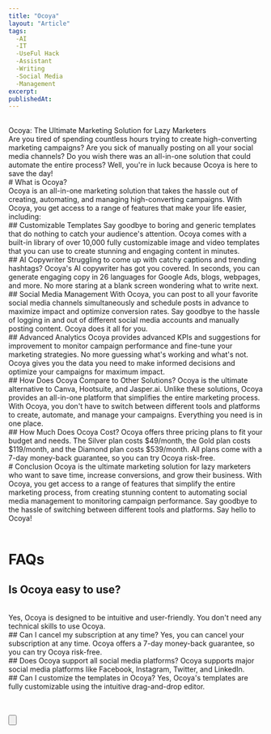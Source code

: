 ```yaml
---
title: "Ocoya"
layout: "Article"
tags:
  -AI 
  -IT
  -UseFul Hack
  -Assistant
  -Writing
  -Social Media
  -Management
excerpt:
publishedAt:
---
```

<br/>
Ocoya: The Ultimate Marketing Solution for Lazy Marketers
<br/>
Are you tired of spending countless hours trying to create high-converting marketing campaigns? Are you sick of manually posting on all your social media channels? Do you wish there was an all-in-one solution that could automate the entire process? Well, you're in luck because Ocoya is here to save the day!
<br/>
# What is Ocoya?
<br/>
Ocoya is an all-in-one marketing solution that takes the hassle out of creating, automating, and managing high-converting campaigns. With Ocoya, you get access to a range of features that make your life easier, including:
<br/>
## Customizable Templates
Say goodbye to boring and generic templates that do nothing to catch your audience's attention. Ocoya comes with a built-in library of over 10,000 fully customizable image and video templates that you can use to create stunning and engaging content in minutes.
<br/>
## AI Copywriter
Struggling to come up with catchy captions and trending hashtags? Ocoya's AI copywriter has got you covered. In seconds, you can generate engaging copy in 26 languages for Google Ads, blogs, webpages, and more. No more staring at a blank screen wondering what to write next.
<br/>
## Social Media Management
With Ocoya, you can post to all your favorite social media channels simultaneously and schedule posts in advance to maximize impact and optimize conversion rates. Say goodbye to the hassle of logging in and out of different social media accounts and manually posting content. Ocoya does it all for you.
<br/>
## Advanced Analytics
Ocoya provides advanced KPIs and suggestions for improvement to monitor campaign performance and fine-tune your marketing strategies. No more guessing what's working and what's not. Ocoya gives you the data you need to make informed decisions and optimize your campaigns for maximum impact.
<br/>
## How Does Ocoya Compare to Other Solutions?
Ocoya is the ultimate alternative to Canva, Hootsuite, and Jasper.ai. Unlike these solutions, Ocoya provides an all-in-one platform that simplifies the entire marketing process. With Ocoya, you don't have to switch between different tools and platforms to create, automate, and manage your campaigns. Everything you need is in one place.
<br/>
## How Much Does Ocoya Cost?
Ocoya offers three pricing plans to fit your budget and needs. The Silver plan costs $49/month, the Gold plan costs $119/month, and the Diamond plan costs $539/month. All plans come with a 7-day money-back guarantee, so you can try Ocoya risk-free.
<br/>
# Conclusion
Ocoya is the ultimate marketing solution for lazy marketers who want to save time, increase conversions, and grow their business. With Ocoya, you get access to a range of features that simplify the entire marketing process, from creating stunning content to automating social media management to monitoring campaign performance. Say goodbye to the hassle of switching between different tools and platforms. Say hello to Ocoya!
<br/>
<br/>

# FAQs
## Is Ocoya easy to use?
<br/>
Yes, Ocoya is designed to be intuitive and user-friendly. You don't need any technical skills to use Ocoya.
<br/>
## Can I cancel my subscription at any time?
Yes, you can cancel your subscription at any time. Ocoya offers a 7-day money-back guarantee, so you can try Ocoya risk-free.
<br/>
## Does Ocoya support all social media platforms?
Ocoya supports major social media platforms like Facebook, Instagram, Twitter, and LinkedIn.
<br/>
## Can I customize the templates in Ocoya?
Yes, Ocoya's templates are fully customizable using the intuitive drag-and-drop editor.
<br/>

<br />
<br />

<Button
  address="https://www.ocoya.com/?via=welcome"
  text="Link to Ocoya"
/>